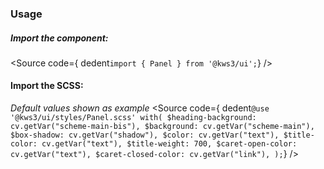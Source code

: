 
<Version />

<Meta of={Stories} />
<Canvas of={Stories.Main} />
<Controls />

### Usage
##### Import the component:
<Source
  code={ dedent`import { Panel } from '@kws3/ui';`}
/>

#### Import the SCSS:
_Default values shown as example_
<Source
  code={ dedent`
    @use '@kws3/ui/styles/Panel.scss' with(
      $heading-background: cv.getVar("scheme-main-bis"),
      $background: cv.getVar("scheme-main"),
      $box-shadow: cv.getVar("shadow"),
      $color: cv.getVar("text"),
      $title-color: cv.getVar("text"),
      $title-weight: 700,
      $caret-open-color: cv.getVar("text"),
      $caret-closed-color: cv.getVar("link"),
    );
  `}
/>